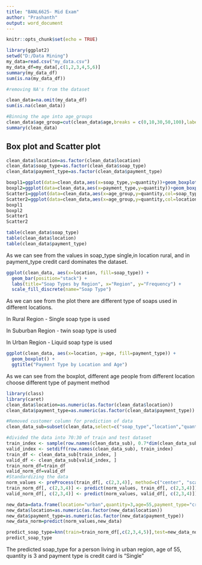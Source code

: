 ---
title: "BANL6625- Mid Exam"
author: "Prashanth"
output: word_document
---

```{r setup, include=FALSE}
knitr::opts_chunk$set(echo = TRUE)
```

```{r}
library(ggplot2)
setwd("D:/Data Mining")
my_data=read.csv("my_data.csv")
my_data_df=my_data[,c(1,2,3,4,5,6)]
summary(my_data_df)
sum(is.na(my_data_df))

#removing NA's from the dataset

clean_data=na.omit(my_data_df)
sum(is.na(clean_data))

#Binning the age into age_groups
clean_data$age_group=cut(clean_data$age,breaks = c(0,10,30,50,100),labels = c("baby","young","Adult","Old"))
summary(clean_data)

```

## Box plot and Scatter plot

```{r}

clean_data$location=as.factor(clean_data$location)
clean_data$soap_type=as.factor(clean_data$soap_type)
clean_data$payment_type=as.factor(clean_data$payment_type)

boxpl1=ggplot(data=clean_data,aes(x=soap_type,y=quantity))+geom_boxplot()
boxpl2=ggplot(data=clean_data,aes(x=payment_type,y=quantity))+geom_boxplot()
Scatter1=ggplot(data=clean_data,aes(x=age_group,y=quantity,col=soap_type))+geom_point()
Scatter2=ggplot(data=clean_data,aes(x=age_group,y=quantity,col=location))+geom_point()
boxpl1
boxpl2
Scatter1
Scatter2
```


```{r}
table(clean_data$soap_type)
table(clean_data$location)
table(clean_data$payment_type)
```

As we can see from the values in soap_type single,in location rural, and in payment_type credit card dominates the dataset.


```{r}
ggplot(clean_data, aes(x=location, fill=soap_type)) + 
  geom_bar(position="stack") + 
  labs(title="Soap Types by Region", x="Region", y="Frequency") + 
  scale_fill_discrete(name="Soap Type")

```

As we can see from the plot there are different type of soaps used in different locations. 

In Rural Region - Single soap type is used

In Suburban Region - twin soap type is used

In Urban Region - Liquid soap type is used


```{r}
ggplot(clean_data, aes(x=location, y=age, fill=payment_type)) +
  geom_boxplot() +
  ggtitle("Payment Type by Location and Age")

```

As we can see from the boxplot, different age people from different location choose different type of payment method

```{r}
library(class)
library(caret)
clean_data$location=as.numeric(as.factor(clean_data$location))
clean_data$payment_type=as.numeric(as.factor(clean_data$payment_type))

#Removed customer column for prediction of data
clean_data_sub=subset(clean_data,select=c("soap_type","location","quantity","age","payment_type"))

#divided the data into 70:30 of train and test dataset
train_index <- sample(row.names(clean_data_sub), 0.7*dim(clean_data_sub)[1])  
valid_index <- setdiff(row.names(clean_data_sub), train_index)  
train_df <- clean_data_sub[train_index, ]
valid_df <- clean_data_sub[valid_index, ]
train_norm_df=train_df
valid_norm_df=valid_df
#Standardizing the data
norm_values <- preProcess(train_df[, c(2,3,4)], method=c("center", "scale"))
train_norm_df[, c(2,3,4)] <- predict(norm_values, train_df[, c(2,3,4)])
valid_norm_df[, c(2,3,4)] <- predict(norm_values, valid_df[, c(2,3,4)])

new_data=data.frame(location="urban",quantity=3,age=55,payment_type="credit card")
new_data$location=as.numeric(as.factor(new_data$location))
new_data$payment_type=as.numeric(as.factor(new_data$payment_type))
new_data_norm=predict(norm_values,new_data)

predict_soap_type=knn(train=train_norm_df[,c(2,3,4,5)],test=new_data_norm,cl=train_norm_df$soap_type,k=67)
predict_soap_type
```


The predicted soap_type for a person living in urban region, age of 55, quantity is 3 and payment type is credit card is "Single"

